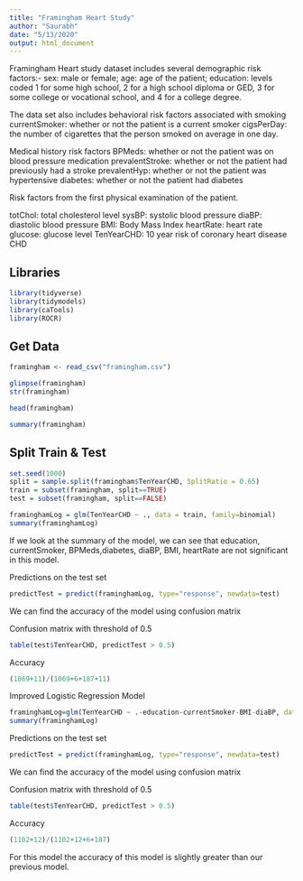 ```yaml
---
title: "Framingham Heart Study"
author: "Saurabh"
date: "5/13/2020"
output: html_document
---
```


Framingham Heart study dataset includes several demographic risk factors:-
sex: male or female;
age: age of the patient;
education: levels coded 1 for some high school, 2 for a high school diploma or GED, 3 for some college or vocational school, and 4 for a college degree.

The data set also includes behavioral risk factors associated with smoking
currentSmoker: whether or not the patient is a current smoker
cigsPerDay: the number of cigarettes that the person smoked on average in one day.

Medical history risk factors
BPMeds: whether or not the patient was on blood pressure medication
prevalentStroke: whether or not the patient had previously had a stroke
prevalentHyp: whether or not the patient was hypertensive
diabetes: whether or not the patient had diabetes

Risk factors from the first physical examination of the patient.

totChol: total cholesterol level
sysBP: systolic blood pressure
diaBP: diastolic blood pressure
BMI: Body Mass Index
heartRate: heart rate
glucose: glucose level
TenYearCHD: 10 year risk of coronary heart disease CHD


## Libraries

```r
library(tidyverse)
library(tidymodels)
library(caTools)
library(ROCR)
```


## Get Data
```r
framingham <- read_csv("framingham.csv")
```

```r
glimpse(framingham)
str(framingham)
```
```r
head(framingham)
```

```r
summary(framingham)
```



## Split Train & Test
```r
set.seed(1000)
split = sample.split(framingham$TenYearCHD, SplitRatio = 0.65)
train = subset(framingham, split==TRUE)
test = subset(framingham, split==FALSE)
```



```r
framinghamLog = glm(TenYearCHD ~ ., data = train, family=binomial)
summary(framinghamLog)
```
If we look at the summary of the model, we can see that education, currentSmoker, BPMeds,diabetes, diaBP, BMI, heartRate are not significant in this model.




Predictions on the test set
```r
predictTest = predict(framinghamLog, type="response", newdata=test)

```

We can find the accuracy of the model using confusion matrix

Confusion matrix with threshold of 0.5
```r
table(test$TenYearCHD, predictTest > 0.5)

```

Accuracy

```r
(1069+11)/(1069+6+187+11)

```



Improved Logistic Regression Model

```r
framinghamLog=glm(TenYearCHD ~ .-education-currentSmoker-BMI-diaBP, data = train, family=binomial)
summary(framinghamLog)
```


Predictions on the test set

```r
predictTest = predict(framinghamLog, type="response", newdata=test)

```

We can find the accuracy of the model using confusion matrix

Confusion matrix with threshold of 0.5

```r
table(test$TenYearCHD, predictTest > 0.5)

```


Accuracy
```r
(1102+12)/(1102+12+6+187)
```

For this model the accuracy of this model is slightly greater than our previous model.